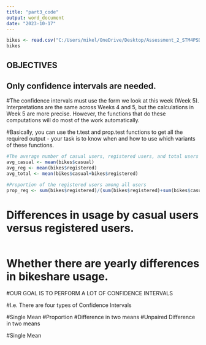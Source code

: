 ---
title: "part3_code"
output: word_document
date: "2023-10-17"
---

```{r}
bikes <- read.csv("C:/Users/mikel/OneDrive/Desktop/Assessment_2_STM4PSD/bikes.csv",header=TRUE)
bikes

```

## OBJECTIVES
## Only confidence intervals are needed. 

#The confidence intervals must use the form we look at this week (Week 5). Interpretations are the same across Weeks 4 and 5, but the calculations in Week 5 are more precise. However, the functions that do these computations will do most of the work automatically.

#Basically, you can use the t.test and prop.test functions to get all the required output - your task is to know when and how to use which variants of these functions. 


```{r}
#The average number of casual users, registered users, and total users per day
avg_casual <- mean(bikes$casual)
avg_reg <- mean(bikes$registered)
avg_total <- mean(bikes$casual+bikes$registered)

#Proportion of the registered users among all users
prop_reg <- sum(bikes$registered)/(sum(bikes$registered)+sum(bikes$casual))


```

# Differences in usage by casual users versus registered users.
```{r}



```

# Whether there are yearly differences in bikeshare usage.



#OUR GOAL IS TO PERFORM A LOT OF CONFIDENCE INTERVALS

#I.e. There are four types of Confidence Intervals 

#Single Mean
#Proportion
#Difference in two means 
#Unpaired Difference in two means


#Single Mean
```{r}



```










